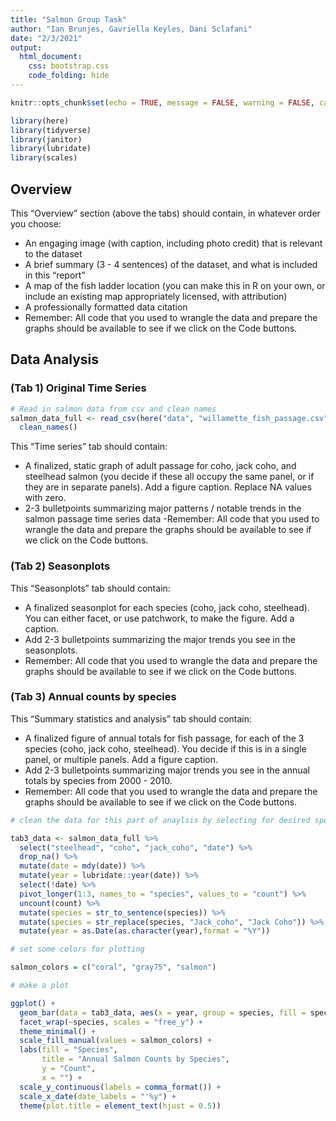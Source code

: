 ```yaml
---
title: "Salmon Group Task"
author: "Ian Brunjes, Gavriella	Keyles, Dani Sclafani"
date: "2/3/2021"
output: 
  html_document: 
    css: bootstrap.css
    code_folding: hide
---
```


```r
knitr::opts_chunk$set(echo = TRUE, message = FALSE, warning = FALSE, cache = FALSE)

library(here)
library(tidyverse)
library(janitor)
library(lubridate)
library(scales)
```

## Overview

This “Overview” section (above the tabs) should contain, in whatever order you choose: 

- An engaging image (with caption, including photo credit) that is relevant to the dataset
- A brief summary (3 - 4 sentences) of the dataset, and what is included in this “report”
- A map of the fish ladder location (you can make this in R on your own, or include an existing map appropriately licensed, with attribution)
- A professionally formatted data citation
- Remember: All code that you used to wrangle the data and prepare the graphs should be available to see if we click on the Code buttons. 


## Data Analysis {.tabset}

### (Tab 1) Original Time Series 

```r
# Read in salmon data from csv and clean names
salmon_data_full <- read_csv(here("data", "willamette_fish_passage.csv"))%>%
  clean_names()
```

This “Time series” tab should contain: 

- A finalized, static graph of adult passage for coho, jack coho, and steelhead salmon (you decide if these all occupy the same panel, or if they are in separate panels). Add a figure caption. Replace NA values with zero. 
- 2-3 bulletpoints summarizing major patterns / notable trends in the salmon passage time series data
-Remember: All code that you used to wrangle the data and prepare the graphs should be available to see if we click on the Code buttons. 

### (Tab 2) Seasonplots {.tabset}

This “Seasonplots” tab should contain: 

- A finalized seasonplot for each species (coho, jack coho, steelhead). You can either facet, or use patchwork, to make the figure. Add a caption.
- Add 2-3 bulletpoints summarizing the major trends you see in the seasonplots.
- Remember: All code that you used to wrangle the data and prepare the graphs should be available to see if we click on the Code buttons. 

### (Tab 3) Annual counts by species {.tabset}

This “Summary statistics and analysis” tab should contain: 

- A finalized figure of annual totals for fish passage, for each of the 3 species (coho, jack coho, steelhead). You decide if this is in a single panel, or multiple panels. Add a figure caption. 
- Add 2-3 bulletpoints summarizing major trends you see in the annual totals by species from 2000 - 2010.
- Remember: All code that you used to wrangle the data and prepare the graphs should be available to see if we click on the Code buttons. 

```r

# clean the data for this part of anaylsis by selecting for desired species, pivoting to long format

tab3_data <- salmon_data_full %>% 
  select("steelhead", "coho", "jack_coho", "date") %>% 
  drop_na() %>% 
  mutate(date = mdy(date)) %>% 
  mutate(year = lubridate::year(date)) %>% 
  select(!date) %>% 
  pivot_longer(1:3, names_to = "species", values_to = "count") %>% 
  uncount(count) %>% 
  mutate(species = str_to_sentence(species)) %>% 
  mutate(species = str_replace(species, "Jack_coho", "Jack Coho")) %>% 
  mutate(year = as.Date(as.character(year),format = "%Y"))

# set some colors for plotting

salmon_colors = c("coral", "gray75", "salmon")

# make a plot

ggplot() +
  geom_bar(data = tab3_data, aes(x = year, group = species, fill = species), stat="count", position = "dodge") +
  facet_wrap(~species, scales = "free_y") +
  theme_minimal() +
  scale_fill_manual(values = salmon_colors) +
  labs(fill = "Species",
       title = "Annual Salmon Counts by Species",
       y = "Count",
       x = "") +
  scale_y_continuous(labels = comma_format()) +
  scale_x_date(date_labels = "'%y") +
  theme(plot.title = element_text(hjust = 0.5))
  
```


